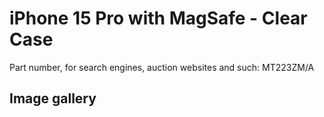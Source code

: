 
# iPhone 15 Pro  with MagSafe - Clear Case

Part number, for search engines, auction websites and such: MT223ZM/A

## Image gallery

<div style={{ width: '100%', maxWidth: '768px' }}>
<GalleryComponent
    images={[
      {
        original: "/everysource/MT223.webp",
        thumbnail: "/everypreview/MT223.webp",
      },
      {
        original: "/everysource/MT223_AV1.webp",
        thumbnail: "/everypreview/MT223_AV1.webp",
      },
      {
        original: "/everysource/MT223_AV2.webp",
        thumbnail: "/everypreview/MT223_AV2.webp",
      },
      {
        original: "/everysource/MT223_AV3.webp",
        thumbnail: "/everypreview/MT223_AV3.webp",
      },
      {
        original: "/everysource/MT223_AV4.webp",
        thumbnail: "/everypreview/MT223_AV4.webp",
      }
    ]}
  />
</div>
